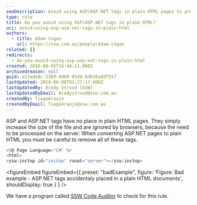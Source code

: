 ```yaml
---
seoDescription: Avoid using ASP/ASP.NET tags in plain HTML pages to prevent unnecessary file size increase and browser confusion.
type: rule
title: Do you avoid using ASP/ASP.NET tags in plain HTML?
uri: avoid-using-asp-asp-net-tags-in-plain-html
authors:
  - title: Adam Cogan
    url: https://ssw.com.au/people/adam-cogan
related: []
redirects:
  - do-you-avoid-using-asp-asp-net-tags-in-plain-html
created: 2016-08-05T18:44:11.000Z
archivedreason: null
guid: a13ede8c-5389-4d69-85d4-bd016addf917
lastUpdated: 2024-06-08T03:27:17.000Z
lastUpdatedBy: Brady Stroud [SSW]
lastUpdatedByEmail: bradystroud@ssw.com.au
createdBy: TiagoAraujo
createdByEmail: TiagoAraujo@ssw.com.au
---
```


ASP and ASP.NET tags have no place in plain HTML pages. They simply increase the size of the file and are ignored by browsers, because the need to be processed on the server. When converting ASP.NET pages to plain HTML you must be careful to remove all of these tags.
```cs
<%@ Page Language="C#" %>
<html>
<ssw:inctop id="inctop" runat="server"></ssw:inctop>
```

<figureEmbed figureEmbed={{
  preset: "badExample",
  figure: 'Figure: Bad example - ASP.NET tags accidentaly placed in a plain HTML documents',
  shouldDisplay: true
} } />


We have a program called [SSW Code Auditor](https://codeauditor.com) to check for this rule.
